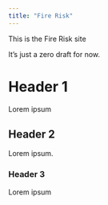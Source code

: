 ```yaml
---
title: "Fire Risk"
---
```


This is the Fire Risk site

It's just a zero draft for now.

# Header 1

Lorem ipsum


## Header 2

Lorem ipsum.

### Header 3
Lorem ipsum